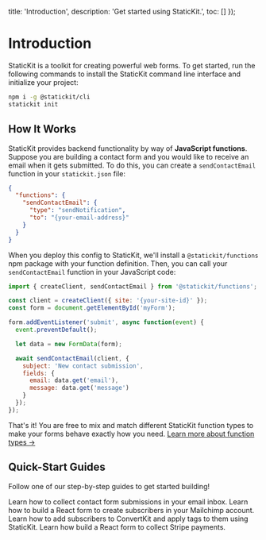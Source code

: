 
  title: 'Introduction',
  description: 'Get started using StaticKit.',
  toc: []
});

# Introduction

StaticKit is a toolkit for creating powerful web forms. To get started, run the following commands to install the StaticKit command line interface and initialize your project:

```bash
npm i -g @statickit/cli
statickit init
```

## How It Works

StaticKit provides backend functionality by way of **JavaScript functions**. Suppose you are building a contact form and you would like to receive an email when it gets submitted. To do this, you can create a `sendContactEmail` function in your `statickit.json` file:

```json
{
  "functions": {
    "sendContactEmail": {
      "type": "sendNotification",
      "to": "{your-email-address}"
    }
  }
}
```

When you deploy this config to StaticKit, we'll install a `@statickit/functions` npm package with your function definition. Then, you can call your `sendContactEmail` function in your JavaScript code:

```js highlight=11,12,13,14,15,16,17
import { createClient, sendContactEmail } from '@statickit/functions';

const client = createClient({ site: '{your-site-id}' });
const form = document.getElementById('myForm');

form.addEventListener('submit', async function(event) {
  event.preventDefault();

  let data = new FormData(form);

  await sendContactEmail(client, {
    subject: 'New contact submission',
    fields: {
      email: data.get('email'),
      message: data.get('message')
    }
  });
});
```

That's it! You are free to mix and match different StaticKit function types to make your forms behave exactly how you need. [Learn more about function types &rarr;](/docs/functions)

## Quick-Start Guides

Follow one of our step-by-step guides to get started building!

<GuideItem title="How To Build a Contact Form with React" href="/guides/contact-form-react">
  Learn how to collect contact form submissions in your email inbox.
</GuideItem>

<GuideItem title="How To Build a Mailchimp Form with React" href="/guides/mailchimp-react">
  Learn how to build a React form to create subscribers in your Mailchimp account.
</GuideItem>

<GuideItem title="How To Build a ConvertKit Form with React" href="/guides/convertkit-react">
  Learn how to add subscribers to ConvertKit and apply tags to them using StaticKit.
</GuideItem>

<GuideItem title="How To Build a Stripe Form with React" href="/guides/stripe-payments-react">
  Learn how build a React form to collect Stripe payments.
</GuideItem>
